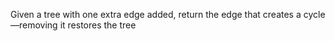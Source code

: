 Given a tree with one extra edge added, return the edge that creates a cycle—removing it restores the tree